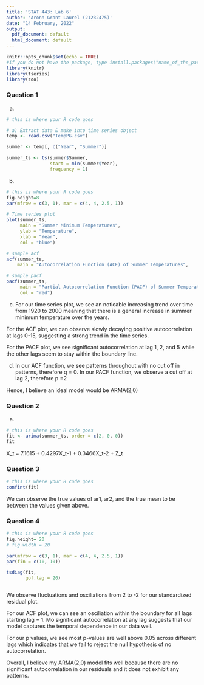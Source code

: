 ```yaml
---
title: 'STAT 443: Lab 6'
author: 'Aronn Grant Laurel (21232475)'
date: "14 February, 2022"
output:
  pdf_document: default
  html_document: default
---
```


```r
knitr::opts_chunk$set(echo = TRUE)
#if you do not have the package, type install.packages("name_of_the_package")
library(knitr)
library(tseries)
library(zoo)
```

### Question 1
(a) 

```r
# this is where your R code goes

# a) Extract data & make into time series object
temp <- read.csv("TempPG.csv")

summer <- temp[, c("Year", "Summer")]

summer_ts <- ts(summer$Summer, 
                start = min(summer$Year), 
                frequency = 1)


```

(b)

```r
# this is where your R code goes
fig.height=8
par(mfrow = c(3, 1), mar = c(4, 4, 2.5, 1))

# Time series plot
plot(summer_ts, 
     main = "Summer Minimum Temperatures", 
     ylab = "Temperature",
     xlab = "Year", 
     col = "blue")

# sample acf
acf(summer_ts,
    main = "Autocorrelation Function (ACF) of Summer Temperatures",      col = "red")

# sample pacf
pacf(summer_ts,
     main = "Partial Autocorrelation Function (PACF) of Summer Temperatures",
     col = "red")


```
(c)
For our time series plot, we see an noticable increasing trend over 
time from 1920 to 2000 meaning that there is a general increase in
summer minimum temperature over the years.

For the ACF plot, we can observe slowly decaying positive 
autocorrelation at lags 0-15, suggesting a strong trend in the time 
series.

For the PACF plot, we see significant autocorrelation at lag 1, 2,
and 5 while the other lags seem to stay within the boundary line.

(d)
In our ACF function, we see patterns throughout with no cut off in
patterns, therefore q = 0.
In our PACF function, we observe a cut off at lag 2, therefore p =2

Hence, I believe an ideal model would be ARMA(2,0)

### Question 2

(a)
```r
# this is where your R code goes
fit <- arima(summer_ts, order = c(2, 0, 0))
fit
```

X_t = 7.1615 + 0.4297X_t-1 + 0.3466X_t-2 + Z_t

### Question 3

```r
# this is where your R code goes
confint(fit)
```
We can observe the true values of ar1, ar2, and the true mean
to be between the values given above.

### Question 4




```r
# this is where your R code goes
fig.height= 20
# fig.width = 20

par(mfrow = c(3, 1), mar = c(4, 4, 2.5, 1))
par(fin = c(10, 10))

tsdiag(fit,
       gof.lag = 20)



```
We observe fluctuations and osciliations from 2 to -2 for our 
standardized residual plot.

For our ACF plot, we can see an osciliation within the boundary for
all lags starting lag = 1. Mo significant autocorrelation at any lag
suggests that our model captures the temporal dependence in our data well.

For our p values, we see most p-values are well above 0.05 across 
different lags which indicates that we fail to reject the null 
hypothesis of no autocorrelation.

Overall, I believe my ARMA(2,0) model fits well because 
there are no significant autocorrelation in our residuals and it 
does not exhibit any patterns.
